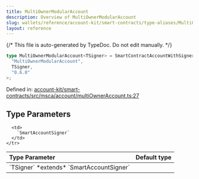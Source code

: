 ```yaml
---
title: MultiOwnerModularAccount
description: Overview of MultiOwnerModularAccount
slug: wallets/reference/account-kit/smart-contracts/type-aliases/MultiOwnerModularAccount
layout: reference
---
```


{/* This file is auto-generated by TypeDoc. Do not edit manually. */}

```ts
type MultiOwnerModularAccount<TSigner> = SmartContractAccountWithSigner<
  "MultiOwnerModularAccount",
  TSigner,
  "0.6.0"
>;
```

Defined in: [account-kit/smart-contracts/src/msca/account/multiOwnerAccount.ts:27](https://github.com/alchemyplatform/aa-sdk/blob/17aad1f572375d42a06c7e3238078a88a435d459/account-kit/smart-contracts/src/msca/account/multiOwnerAccount.ts#L27)

## Type Parameters

<table>
  <thead>
    <tr>
      <th align="left">Type Parameter</th>
      <th align="left">Default type</th>
    </tr>
  </thead>

  <tbody>
    <tr>
      <td>
        `TSigner` *extends* `SmartAccountSigner`
      </td>

      <td>
        `SmartAccountSigner`
      </td>
    </tr>

  </tbody>
</table>
